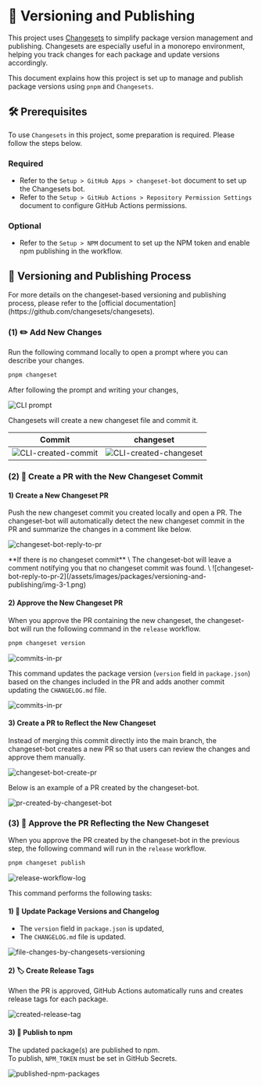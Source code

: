 
# 🦋 Versioning and Publishing

This project uses [Changesets](https://github.com/changesets/changesets) to simplify package version management and publishing.
Changesets are especially useful in a monorepo environment, helping you track changes for each package and update versions accordingly.

This document explains how this project is set up to manage and publish package versions using `pnpm` and `Changesets`.

## 🛠️ Prerequisites

To use `Changesets` in this project, some preparation is required. Please follow the steps below.

### Required

- Refer to the <LocalizedLink href="/setup/github-apps/changeset-bot">`Setup > GitHub Apps > changeset-bot`</LocalizedLink> document to set up the Changesets bot.
- Refer to the <LocalizedLink href="/setup/github-actions/gh-actions-permission">`Setup > GitHub Actions > Repository Permission Settings`</LocalizedLink> document to configure GitHub Actions permissions.

### Optional

- Refer to the <LocalizedLink href="/setup/npm">`Setup > NPM`</LocalizedLink> document to set up the NPM token and enable npm publishing in the workflow.

## 🔄 Versioning and Publishing Process

<Callout type="info">
  For more details on the changeset-based versioning and publishing process, please refer to the [official documentation](https://github.com/changesets/changesets).
</Callout>

### (1) ✏️ Add New Changes

Run the following command locally to open a prompt where you can describe your changes.

```bash
pnpm changeset
```

After following the prompt and writing your changes,

![CLI prompt](/assets/images/packages/versioning-and-publishing/img-1.png)

Changesets will create a new changeset file and commit it.

|Commit|changeset|
|-|-|
|![CLI-created-commit](/assets/images/packages/versioning-and-publishing/img-2.png)|![CLI-created-changeset](/assets/images/packages/versioning-and-publishing/img-2-1.png)|

### (2) 🦋 Create a PR with the New Changeset Commit

#### 1) Create a New Changeset PR

Push the new changeset commit you created locally and open a PR.
The changeset-bot will automatically detect the new changeset commit in the PR and summarize the changes in a comment like below.

![changeset-bot-reply-to-pr](/assets/images/packages/versioning-and-publishing/img-3.png)

<Callout type="info">
  **If there is no changeset commit** \
  The changeset-bot will leave a comment notifying you that no changeset commit was found. \
  ![changeset-bot-reply-to-pr-2](/assets/images/packages/versioning-and-publishing/img-3-1.png)
</Callout>

#### 2) Approve the New Changeset PR

When you approve the PR containing the new changeset, the changeset-bot will run the following command in the `release` workflow.

```bash
pnpm changeset version
```

![commits-in-pr](/assets/images/packages/versioning-and-publishing/img-4.png)

This command updates the package version (`version` field in `package.json`) based on the changes included in the PR and adds another commit updating the `CHANGELOG.md` file.

![commits-in-pr](/assets/images/packages/versioning-and-publishing/img-5.png)

#### 3) Create a PR to Reflect the New Changeset

Instead of merging this commit directly into the main branch, the changeset-bot creates a new PR so that users can review the changes and approve them manually.

![changeset-bot-create-pr](/assets/images/packages/versioning-and-publishing/img-6.png)

Below is an example of a PR created by the changeset-bot.

![pr-created-by-changeset-bot](/assets/images/packages/versioning-and-publishing/img-7.png)

### (3) 🦋 Approve the PR Reflecting the New Changeset

When you approve the PR created by the changeset-bot in the previous step, the following command will run in the `release` workflow.

```bash
pnpm changeset publish
```

![release-workflow-log](/assets/images/packages/versioning-and-publishing/img-8.png)

This command performs the following tasks:

#### 1) 📝 Update Package Versions and Changelog

- The `version` field in `package.json` is updated,
- The `CHANGELOG.md` file is updated.

![file-changes-by-changesets-versioning](/assets/images/packages/versioning-and-publishing/img-9.png)

#### 2) 🏷 Create Release Tags

When the PR is approved, GitHub Actions automatically runs and creates release tags for each package.

![created-release-tag](/assets/images/packages/versioning-and-publishing/img-10.png)

#### 3) 🚀 Publish to npm

The updated package(s) are published to npm. \
To publish, `NPM_TOKEN` must be set in GitHub Secrets.

![published-npm-packages](/assets/images/packages/versioning-and-publishing/img-11.png)
